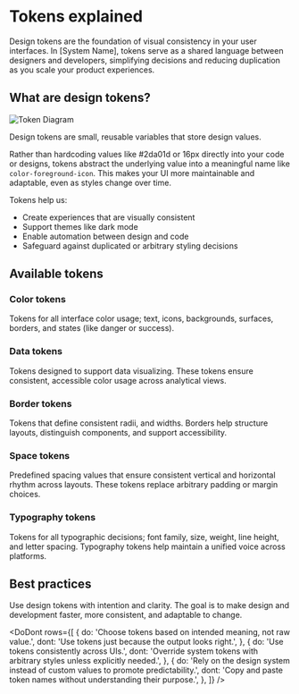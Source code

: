 
<Meta title="Foundations/Tokens/Tokens explained" />

# Tokens explained

Design tokens are the foundation of visual consistency in your user interfaces. In [System Name], tokens serve as a shared language between designers and developers, simplifying decisions and reducing duplication as you scale your product experiences.

## What are design tokens?

![Token Diagram](/images/token-example.png)

Design tokens are small, reusable variables that store design values.

Rather than hardcoding values like #2da01d or 16px directly into your code or designs, tokens abstract the underlying value into a meaningful name like `color-foreground-icon`. This makes your UI more maintainable and adaptable, even as styles change over time.

Tokens help us:

- Create experiences that are visually consistent
- Support themes like dark mode
- Enable automation between design and code
- Safeguard against duplicated or arbitrary styling decisions

## Available tokens

### Color tokens

Tokens for all interface color usage; text, icons, backgrounds, surfaces, borders, and states (like danger or success).

### Data tokens

Tokens designed to support data visualizing. These tokens ensure consistent, accessible color usage across analytical views.

### Border tokens

Tokens that define consistent radii, and widths. Borders help structure layouts, distinguish components, and support accessibility.

### Space tokens

Predefined spacing values that ensure consistent vertical and horizontal rhythm across layouts. These tokens replace arbitrary padding or margin choices.

### Typography tokens

Tokens for all typographic decisions; font family, size, weight, line height, and letter spacing. Typography tokens help maintain a unified voice across platforms.

## Best practices

Use design tokens with intention and clarity. The goal is to make design and development faster, more consistent, and adaptable to change.

<DoDont
  rows={[
    {
      do: 'Choose tokens based on intended meaning, not raw value.',
      dont: 'Use tokens just because the output looks right.',
    },
    {
      do: 'Use tokens consistently across UIs.',
      dont: 'Override system tokens with arbitrary styles unless explicitly needed.',
    },
    {
      do: 'Rely on the design system instead of custom values to promote predictability.',
      dont: 'Copy and paste token names without understanding their purpose.',
    },
  ]}
/>
